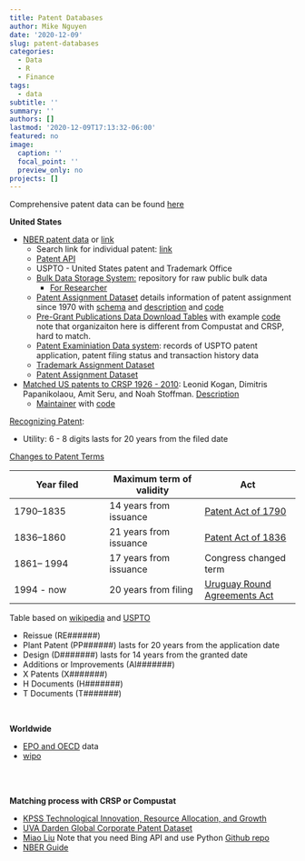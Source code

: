 ```yaml
---
title: Patent Databases
author: Mike Nguyen
date: '2020-12-09'
slug: patent-databases
categories:
  - Data
  - R
  - Finance
tags:
  - data
subtitle: ''
summary: ''
authors: []
lastmod: '2020-12-09T17:13:32-06:00'
featured: no
image:
  caption: ''
  focal_point: ''
  preview_only: no
projects: []
---
```


Comprehensive patent data can be found [here](https://eml.berkeley.edu/~bhhall/patents.html)  



**United States**

 * [NBER patent data](https://sites.google.com/site/patentdataproject/Home/downloads) or [link](https://eml.berkeley.edu/~bhhall/NBER06.html)
    * Search link for individual patent: [link](http://patft.uspto.gov/)
    * [Patent API](https://developer.uspto.gov/api-catalog)
    * USPTO - United States patent and Trademark Office  
    * [Bulk Data Storage System:](https://bulkdata.uspto.gov/)  repository for raw public bulk data
      + [For Researcher](https://www.uspto.gov/ip-policy/economic-research/research-datasets)
    * [Patent Assignment Dataset](https://www.uspto.gov/learning-and-resources/electronic-data-products/patent-assignment-dataset) details information of patent assignment since 1970 with [schema](https://www.uspto.gov/sites/default/files/documents/pat_assign_dataset_schema.pdf) and [description](https://www.uspto.gov/sites/default/files/documents/USPTO_Patents_Assignment_Dataset_WP.pdf) and [code](https://github.com/USPTO/PatentPublicData)
    * [Pre-Grant Publications Data Download Tables](https://www.patentsview.org/download/pregrantpublications.html) with example [code](https://github.com/PatentsView/PatentsView-Code-Snippets/blob/master/04_bulk_pregrant_read_in/R%20Scripts/rawassignee.Rmd) note that organizaiton here is different from Compustat and CRSP, hard to match. 
    * [Patent Examiniation Data system](https://ped.uspto.gov/peds/): records of USPTO patent application, patent filing status and transaction history data
    * [Trademark Assignment Dataset](https://www.uspto.gov/learning-and-resources/electronic-data-products/trademark-assignment-dataset)
    * [Patent Assignment Dataset](https://www.uspto.gov/learning-and-resources/electronic-data-products/patent-assignment-dataset)
    
 * [Matched US patents to CRSP 1926 - 2010](https://iu.app.box.com/v/patents): Leonid Kogan, Dimitris Papanikolaou, Amit Seru, and Noah Stoffman. [Description](https://paper.dropbox.com/doc/U.S.-Patent-Data-1926-2010-t5nuNWnTH1InM0gyxkizL)
    + [Maintainer](https://kelley.iu.edu/nstoffma/) with [code](https://github.com/KPSS2017/Technological-Innovation-Resource-Allocation-and-Growth-Extended-Data)

[Recognizing Patent](https://www.uspto.gov/patents-application-process/applying-online/patent-number):  

 * Utility: 6 - 8 digits lasts for 20 years from the filed date

[Changes to Patent Terms](https://www.uspto.gov/patent/laws-and-regulations/patent-term-calculator)

Year filed | Maximum term of validity | Act
---|---|---
1790–1835 | 14 years from issuance | [Patent Act of 1790](https://en.wikipedia.org/wiki/Patent_Act_of_1790)
1836–1860 | 21 years from issuance | [Patent Act of 1836](https://en.wikipedia.org/wiki/Patent_Act_of_1836)
1861– 1994 | 17 years from issuance | Congress changed term
1994 - now | 20 years from filing | [Uruguay Round Agreements Act](https://en.wikipedia.org/wiki/Uruguay_Round_Agreements_Act)

Table based on [wikipedia](https://en.wikipedia.org/wiki/Term_of_patent_in_the_United_States) and [USPTO](https://www.uspto.gov/patent/laws-and-regulations/patent-term-calculator)

 * Reissue (RE######)
 * Plant Patent (PP######) lasts for 20 years from the application date
 * Design (D#######) lasts  for 14 years from the granted date
 * Additions or Improvements (AI#######)
 * X Patents (X#######)
 * H Documents (H#######)
 * T Documents (T#######)


<br>

**Worldwide**  

 * [EPO and OECD](https://www.epo.org/searching-for-patents/business/patstat.html#tab-1) data
 * [wipo](https://www.wipo.int/econ_stat/en/economics/research/)

<br>
<br>

**Matching process with CRSP or Compustat**  

 * [KPSS Technological Innovation, Resource Allocation, and Growth](https://wrds-www.wharton.upenn.edu/pages/data/contributed-data/kpss-technological-innovation-resource-allocation-and-growth/)
 * [UVA Darden Global Corporate Patent Dataset](https://patents.darden.virginia.edu/documents/DataConstructionDetails_v01.pdf)
 * [Miao Liu](https://voices.uchicago.edu/miaoliu/data-page/) Note that you need Bing API and use Python [Github repo](https://github.com/danielm-github/patentsmatch_bingsearchapproach)
 * [NBER Guide](https://users.nber.org/~jbessen/matchdoc.pdf)
 
 
